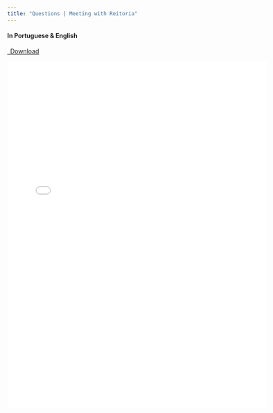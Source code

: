 ```yaml
---
title: "Questions | Meeting with Reitoria"
---
```


#### In Portuguese & English

```{=html}
<p class="text-left">
  <a class="btn btn-primary btn-lg doc-download" href="FCT_Tenure_na_UAlg_questões_investigadores_PT_EN.pdf" target="_blank">
    <i class="fa-solid fa-file-arrow-down"></i>&ensp;Download
  </a>
</p>

<div class="embed-container">
  <iframe src="FCT_Tenure_na_UAlg_questões_investigadores_PT_EN.pdf" style="border: 0.5px" width="600" height="800"></iframe>
</div>
```


